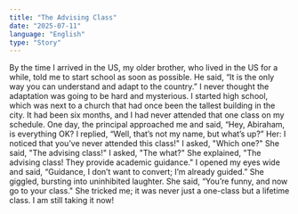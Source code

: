 ```yaml
---
title: "The Advising Class"
date: "2025-07-11"
language: "English"
type: "Story"
---
```


By the time I arrived in the US, my older brother, who lived in the US for a while, told me to start school as soon as possible. He said, “It is the only way you can understand and adapt to the country.” I never thought the adaptation was going to be hard and mysterious.
	I started high school, which was next to a church that had once been the tallest building in the city. It had been six months, and I had never attended that one class on my schedule. One day, the principal approached me and said, “Hey, Abiraham, is everything OK? 
I replied, “Well, that’s not my name, but what’s up?”
Her: I noticed that you’ve never attended this class!" 
I asked, "Which one?" 
She said, "The advising class!" 
I asked, "The what?" 
She explained, "The advising class! They provide academic guidance." 
I opened my eyes wide and said, “Guidance, I don’t want to convert; I’m already guided.” She giggled, bursting into uninhibited laughter. She said, “You’re funny, and now go to your class." She tricked me; it was never just a one-class but a lifetime class. I am still taking it now!


